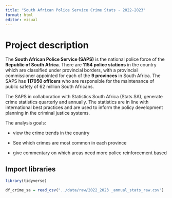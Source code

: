 ```yaml
---
title: "South African Police Service Crime Stats - 2022-2023"
format: html
editor: visual
---
```


# Project description

The **South African Police Service (SAPS)** is the national police force of the **Republic of South Africa**. There are **1154 police stations** in the country which are classified under provincial borders, with a provincial commissioner appointed for each of the **9 provinces** in South Africa. The SAPS has **117950 officers** who are responsible for the maintenance of public safety of 62 million South Africans.

The SAPS in collaboration with Statistics South Africa (Stats SA), generate crime statistics quarterly and annually. The statistics are in line with international best practices and are used to inform the policy development planning in the criminal justice systems.

The analysis goals:

-   view the crime trends in the country

-   See which crimes are most common in each province

-   give commentary on which areas need more police reinforcement based

## Import libraries

```r
library(tidyverse)
```

```r
df_crime_sa = read_csv("../data/raw/2022_2023 _annual_stats_raw.csv")
```

